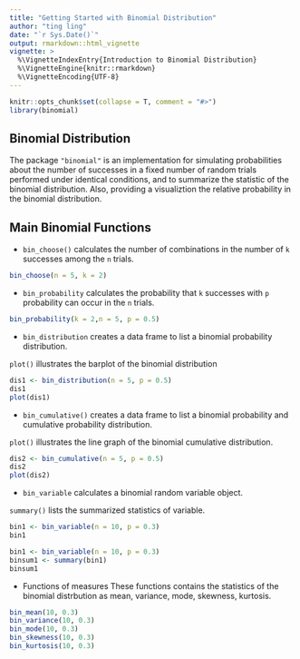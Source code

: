 ```yaml
---
title: "Getting Started with Binomial Distribution"
author: "ting ling"
date: "`r Sys.Date()`"
output: rmarkdown::html_vignette
vignette: >
  %\VignetteIndexEntry{Introduction to Binomial Distribution}
  %\VignetteEngine{knitr::rmarkdown}
  %\VignetteEncoding{UTF-8}
---
```


```r
knitr::opts_chunk$set(collapse = T, comment = "#>")
library(binomial)
```

## Binomial Distribution
The package `"binomial"` is an implementation for simulating probabilities about the number of successes in a fixed number of random trials performed under identical conditions, and to summarize the statistic of the binomial distribution. Also, providing a visualiztion the relative probability in the binomial distribution.


## Main Binomial Functions
- `bin_choose()` calculates the number of
combinations in the number of `k` successes among the `n` trials.

```r
bin_choose(n = 5, k = 2)
```

- `bin_probability` calculates the probability that `k` successes with `p` probability can occur in the `n` trials.

```r
bin_probability(k = 2,n = 5, p = 0.5)
```

- `bin_distribution` creates a data frame to list a binomial probability distribution. 

`plot()` illustrates the barplot of the binomial distribution
```r
dis1 <- bin_distribution(n = 5, p = 0.5)
dis1
plot(dis1)
```

- `bin_cumulative()` creates a data frame to list a binomial probability and cumulative probability distribution.

`plot()` illustrates the line graph of the binomial cumulative distribution.

```r
dis2 <- bin_cumulative(n = 5, p = 0.5)
dis2
plot(dis2)
```

- `bin_variable` calculates a binomial random variable object.

`summary()` lists the summarized statistics of variable.

```r
bin1 <- bin_variable(n = 10, p = 0.3)
bin1
```

```r
bin1 <- bin_variable(n = 10, p = 0.3)
binsum1 <- summary(bin1)
binsum1
```

- Functions of measures
These functions contains the statistics of the binomial distrbution as mean, variance, mode, skewness, kurtosis.

```r
bin_mean(10, 0.3)
bin_variance(10, 0.3)
bin_mode(10, 0.3)
bin_skewness(10, 0.3)
bin_kurtosis(10, 0.3)
```
